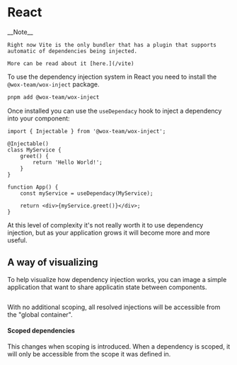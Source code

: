 
# React

<Callout emoji={null}>
  __Note__

	Right now Vite is the only bundler that has a plugin that supports automatic of dependencies being injected.

	More can be read about it [here.](/vite)
</Callout>

To use the dependency injection system in React you need to install the `@wox-team/wox-inject` package.

```bash copy
pnpm add @wox-team/wox-inject
```

Once installed you can use the `useDependacy` hook to inject a dependency into your component:

```tsx
import { Injectable } from '@wox-team/wox-inject';

@Injectable()
class MyService {
	greet() {
		return 'Hello World!';
	}
}

function App() {
	const myService = useDependacy(MyService);

	return <div>{myService.greet()}</div>;
}
```

At this level of complexity it's not really worth it to use dependency injection, but as your application grows it will become more and more useful.


## A way of visualizing

To help visualize how dependency injection works, you can image a simple application that want to share applicatin state between components.

<picture>
	<source srcSet='/containers-1-dark.png' media="(prefers-color-scheme: dark)" />
	<Image
		src='/containers-1.png'
		alt=''
		width={1024}
		height={500}
	/>
</picture>

With no additional scoping, all resolved injections will be accessible from the "global container".

#### Scoped dependencies
This changes when scoping is introduced. When a dependency is scoped, it will only be accessible from the scope it was defined in.

<picture>
	<source srcSet='/containers-2-dark.png' media="(prefers-color-scheme: dark)" />
	<Image
		src='/containers-2.png'
		alt=''
		width={1024}
		height={500}
	/>
</picture>

